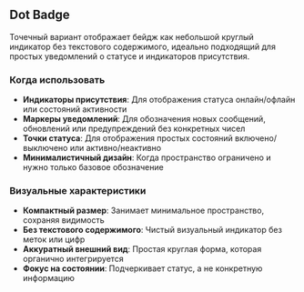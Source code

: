 ## Dot Badge

Точечный вариант отображает бейдж как небольшой круглый индикатор без текстового содержимого, идеально подходящий для простых уведомлений о статусе и индикаторов присутствия.

### Когда использовать

- **Индикаторы присутствия**: Для отображения статуса онлайн/офлайн или состояний активности
- **Маркеры уведомлений**: Для обозначения новых сообщений, обновлений или предупреждений без конкретных чисел
- **Точки статуса**: Для отображения простых состояний включено/выключено или активно/неактивно
- **Минималистичный дизайн**: Когда пространство ограничено и нужно только базовое обозначение

### Визуальные характеристики

- **Компактный размер**: Занимает минимальное пространство, сохраняя видимость
- **Без текстового содержимого**: Чистый визуальный индикатор без меток или цифр
- **Аккуратный внешний вид**: Простая круглая форма, которая органично интегрируется
- **Фокус на состоянии**: Подчеркивает статус, а не конкретную информацию
